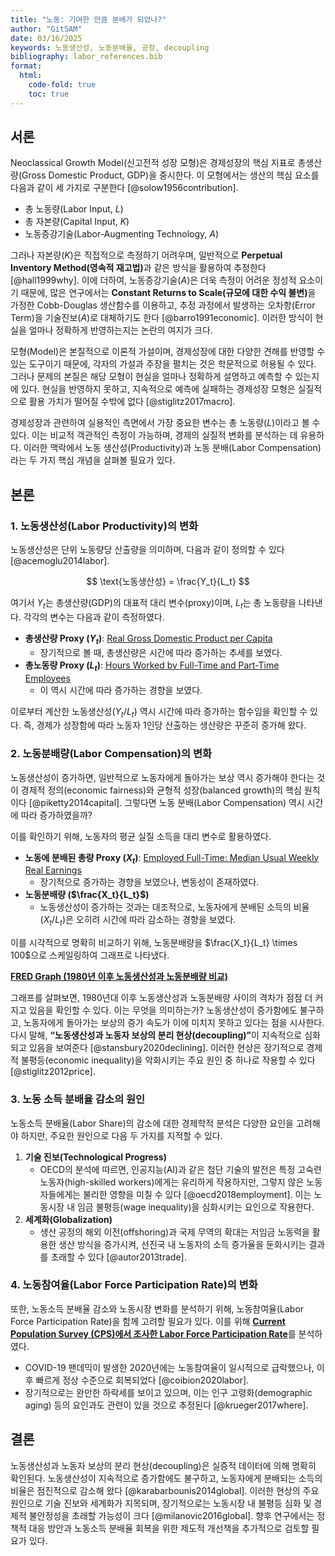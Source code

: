 ```yaml
---
title: "노동: 기여한 만큼 분배가 되었나?"
author: "GitSAM"
date: 03/16/2025
keywords: 노동생산성, 노동분배율, 공정, decoupling
bibliography: labor_references.bib
format:
  html:
    code-fold: true
    toc: true
---
```

## 서론
Neoclassical Growth Model(신고전적 성장 모형)은 경제성장의 핵심 지표로 총생산량(Gross Domestic Product, GDP)을 중시한다. 이 모형에서는 생산의 핵심 요소를 다음과 같이 세 가지로 구분한다 [@solow1956contribution].  

- 총 노동량(Labor Input, $L$)  
- 총 자본량(Capital Input, $K$)  
- 노동증강기술(Labor-Augmenting Technology, $A$)  

그러나 자본량($K$)은 직접적으로 측정하기 어려우며, 일반적으로 **Perpetual Inventory Method(영속적 재고법)**과 같은 방식을 활용하여 추정한다 [@hall1999why]. 이에 더하여, 노동증강기술($A$)은 더욱 측정이 어려운 정성적 요소이기 때문에, 많은 연구에서는 **Constant Returns to Scale(규모에 대한 수익 불변)**을 가정한 Cobb-Douglas 생산함수를 이용하고, 추정 과정에서 발생하는 오차항(Error Term)을 기술진보($A$)로 대체하기도 한다 [@barro1991economic]. 이러한 방식이 현실을 얼마나 정확하게 반영하는지는 논란의 여지가 크다.  

모형(Model)은 본질적으로 이론적 가설이며, 경제성장에 대한 다양한 견해를 반영할 수 있는 도구이기 때문에, 각자의 가설과 주장을 펼치는 것은 학문적으로 허용될 수 있다. 그러나 문제의 본질은 해당 모형이 현실을 얼마나 정확하게 설명하고 예측할 수 있는지에 있다. 현실을 반영하지 못하고, 지속적으로 예측에 실패하는 경제성장 모형은 실질적으로 활용 가치가 떨어질 수밖에 없다 [@stiglitz2017macro].  

경제성장과 관련하여 실용적인 측면에서 가장 중요한 변수는 총 노동량($L$)이라고 볼 수 있다. 이는 비교적 객관적인 측정이 가능하며, 경제의 실질적 변화를 분석하는 데 유용하다. 이러한 맥락에서 노동 생산성(Productivity)과 노동 분배(Labor Compensation)라는 두 가지 핵심 개념을 살펴볼 필요가 있다.  

## 본론

### 1. 노동생산성(Labor Productivity)의 변화  

노동생산성은 단위 노동량당 산출량을 의미하며, 다음과 같이 정의할 수 있다 [@acemoglu2014labor].  

$$
\text{노동생산성} = \frac{Y_t}{L_t}
$$  

여기서 $Y_t$는 총생산량(GDP)의 대표적 대리 변수(proxy)이며, $L_t$는 총 노동량을 나타낸다. 각각의 변수는 다음과 같이 측정하였다.  

- **총생산량 Proxy ($Y_t$)**: [Real Gross Domestic Product per Capita](https://fred.stlouisfed.org/series/A939RX0Q048SBEA)  
  - 장기적으로 볼 때, 총생산량은 시간에 따라 증가하는 추세를 보였다.  

- **총노동량 Proxy ($L_t$)**: [Hours Worked by Full-Time and Part-Time Employees](https://fred.stlouisfed.org/series/B4701C0A222NBEA)  
  - 이 역시 시간에 따라 증가하는 경향을 보였다.  

이로부터 계산한 노동생산성($Y_t/L_t$) 역시 시간에 따라 증가하는 함수임을 확인할 수 있다. 즉, 경제가 성장함에 따라 노동자 1인당 산출하는 생산량은 꾸준히 증가해 왔다.

### 2. 노동분배량(Labor Compensation)의 변화  

노동생산성이 증가하면, 일반적으로 노동자에게 돌아가는 보상 역시 증가해야 한다는 것이 경제적 정의(economic fairness)와 균형적 성장(balanced growth)의 핵심 원칙이다 [@piketty2014capital]. 그렇다면 노동 분배(Labor Compensation) 역시 시간에 따라 증가하였을까?  

이를 확인하기 위해, 노동자의 평균 실질 소득을 대리 변수로 활용하였다.  

- **노동에 분배된 총량 Proxy ($X_t$)**: [Employed Full-Time: Median Usual Weekly Real Earnings](https://fred.stlouisfed.org/series/LES1252881600Q)  
  - 장기적으로 증가하는 경향을 보였으나, 변동성이 존재하였다.  

- **노동분배량 ($\frac{X_t}{L_t}$)**  
  - 노동생산성이 증가하는 것과는 대조적으로, 노동자에게 분배된 소득의 비율($X_t/L_t$)은 오히려 시간에 따라 감소하는 경향을 보였다.  

이를 시각적으로 명확히 비교하기 위해, 노동분배량을 $\frac{X_t}{L_t} \times 100$으로 스케일링하여 그래프로 나타냈다.  

[**FRED Graph (1980년 이후 노동생산성과 노동분배량 비교)**](https://fred.stlouisfed.org/graph/?g=1EBUJ)  

그래프를 살펴보면, 1980년대 이후 노동생산성과 노동분배량 사이의 격차가 점점 더 커지고 있음을 확인할 수 있다. 이는 무엇을 의미하는가? 노동생산성이 증가함에도 불구하고, 노동자에게 돌아가는 보상의 증가 속도가 이에 미치지 못하고 있다는 점을 시사한다. 다시 말해, **"노동생산성과 노동자 보상의 분리 현상(decoupling)"**이 지속적으로 심화되고 있음을 보여준다 [@stansbury2020declining]. 이러한 현상은 장기적으로 경제적 불평등(economic inequality)을 악화시키는 주요 원인 중 하나로 작용할 수 있다 [@stiglitz2012price].  

### 3. 노동 소득 분배율 감소의 원인  

노동소득 분배율(Labor Share)의 감소에 대한 경제학적 분석은 다양한 요인을 고려해야 하지만, 주요한 원인으로 다음 두 가지를 지적할 수 있다.  

1. **기술 진보(Technological Progress)**  
   - OECD의 분석에 따르면, 인공지능(AI)과 같은 첨단 기술의 발전은 특정 고숙련 노동자(high-skilled workers)에게는 유리하게 작용하지만, 그렇지 않은 노동자들에게는 불리한 영향을 미칠 수 있다 [@oecd2018employment]. 이는 노동시장 내 임금 불평등(wage inequality)을 심화시키는 요인으로 작용한다.  

2. **세계화(Globalization)**  
   - 생산 공정의 해외 이전(offshoring)과 국제 무역의 확대는 저임금 노동력을 활용한 생산 방식을 증가시켜, 선진국 내 노동자의 소득 증가율을 둔화시키는 결과를 초래할 수 있다 [@autor2013trade].  

### 4. 노동참여율(Labor Force Participation Rate)의 변화  

또한, 노동소득 분배율 감소와 노동시장 변화를 분석하기 위해, 노동참여율(Labor Force Participation Rate)을 함께 고려할 필요가 있다. 이를 위해 [**Current Population Survey (CPS)에서 조사한 Labor Force Participation Rate**](https://fred.stlouisfed.org/series/CIVPART)를 분석하였다.  

- COVID-19 팬데믹이 발생한 2020년에는 노동참여율이 일시적으로 급락했으나, 이후 빠르게 정상 수준으로 회복되었다 [@coibion2020labor].  
- 장기적으로는 완만한 하락세를 보이고 있으며, 이는 인구 고령화(demographic aging) 등의 요인과도 관련이 있을 것으로 추정된다 [@krueger2017where].  

## 결론  

노동생산성과 노동자 보상의 분리 현상(decoupling)은 실증적 데이터에 의해 명확히 확인된다. 노동생산성이 지속적으로 증가함에도 불구하고, 노동자에게 분배되는 소득의 비율은 점진적으로 감소해 왔다 [@karabarbounis2014global]. 이러한 현상의 주요 원인으로 기술 진보와 세계화가 지목되며, 장기적으로는 노동시장 내 불평등 심화 및 경제적 불안정성을 초래할 가능성이 크다 [@milanovic2016global]. 향후 연구에서는 정책적 대응 방안과 노동소득 분배율 회복을 위한 제도적 개선책을 추가적으로 검토할 필요가 있다.  

